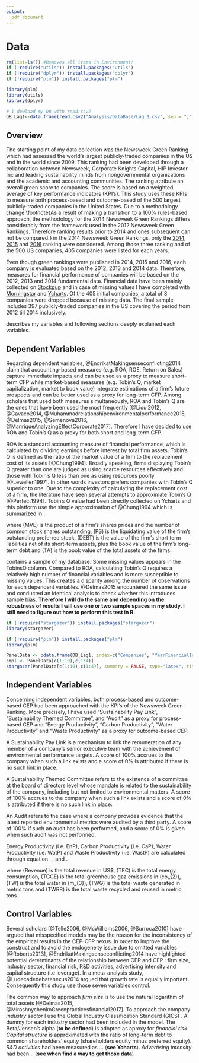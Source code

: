 ```yaml
---
output:
  pdf_document
---
```

# Data 

```r
rm(list=ls()) #Removes all items in Environment!
if (!require("utils")) install.packages("utils")
if (!require("dplyr")) install.packages("dplyr")
if (!require("plm")) install.packages("plm")

library(plm)
library(utils)
library(dplyr)

# I dowload my DB with read.csv2
DB_Lag1<-data.frame(read.csv2("Analysis/DataBase/Lag_1.csv", sep = ";",stringsAsFactors=FALSE, header = TRUE ))

```


## Overview

<!--

To be continued....
* Paragraph on green data

* Paragraph on financial data

** Account vs market measures : I took both
** Definition of ROA and TobinsQ
-->


The starting point of my data collection was the Newsweek Green Ranking which had assessed the world’s largest publicly-traded companies in the US and in the world since 2009. This ranking had been developed through a collaboration between Newsweek, Corporate Knights Capital, HIP Investor Inc and leading sustainability minds from nongovernmental organizations and the academic and accounting communities. The ranking attribute an overall green score to companies. The score is based on a weighted average of key performance indicators (KPI's). This study uses these KPIs to measure both process-based and outcome-based of the 500 largest publicly-traded companies in the United States. Due to a methodology change \footnote{As a result of making a transition to a 100% rules-based approach, the methodology for the 2014 Newsweek Green Rankings differs considerably from the framework used in the 2012 Newsweek Green Rankings. Therefore ranking results prior to 2014 and ones subsequent can not be compared.} in the 2014 Newsweek Green Rankings, only the [2014](http://www.newsweek.com/green/worlds-greenest-companies-2014), [2015](http://www.newsweek.com/green-2015/top-green-companies-world-2015) and [2016](http://www.newsweek.com/green-2016/top-green-companies-world-2016) ranking were considered. Among those three ranking and of the 500 US companies, 405 companies were listed for each years.


Even though green rankings were published in 2014, 2015 and 2016, each company is evaluated based on the 2012, 2013 and 2014 data. Therefore, measures for financial performance of companies will be based on the 2012, 2013 and 2014 fundamental data. Financial data have been mainly collected on [Stockpup](http://www.stockpup.com/) and in case of missing values I have completed with [Morningstar](http://www.morningstar.be/be/default.aspx) and [Ycharts](https://ycharts.com/). Of the 405 initial companies, a total of 8 companies were dropped because of missing data. The final sample includes 397 publicly-traded companies in the US covering the period from 2012 till 2014 inclusively. 

\autoref{VarDef} describes my variables and following sections deeply explained each variables.




<!--

In the meantime, the function *pdim()* extracts the dimensions of both panel data, namely *DB_Lag1* and *DB_Lag1sQ*, and we can observe that both are characterized as *unbalanced*. Indeed I had to remove some year observations due to missing values. 


```r
library(plm)
# Apply pdim on the full panel data 
pdim(DB_Lag1)
# Apply pdim on the panel data without missing values of TobinsQ
pdim(DB_Lag1)
```

-->
\begin{table}[h]
\centering
\caption{Variable Definition} 
\label{VarDef}
\begin{tabular}{lp{3cm}p{11cm}}
\\[-1.8ex]\hline 
\hline \\[-1.8ex] 
 & Variables & Description \\ 
\hline
1 & Tobin's Q & The ratio of a firm’s market value to the replacement cost of its assets \\ 
2 & Return on Asset & Earnings before interest over total firm assets \\ 
3 & Energy Productivity & Revenue (\$US) / Total Energy Consumption \\ 
4 & Carbon Productivity & Revenue (\$US) / Total Greenhouse gas Emissions (CO2) \\ 
5 & Water Productivity & Revenue (\$US) / Total water (m3) \\ 
6 & Waste Productivity & Revenue (\$US) / [Total waste generated (metric tonnes)–waste recycled/reused (tones)] \\ 
7 & Sustainability Pay Link & A mechanism to link the remuneration of any member of a company's senior executive team with the achievement of environmental performance targets. The existence of such a link is awarded a score of 100\%. A score of 0\% is attributed if there is no such mechanism in place \\ 
8 & Sustainable Themed Commitment & Refers to the existence of a committee at the Board of Directors level whose mandate is related to the sustainability of the company, including but not limited to environmental matters. A score of 100\% accrues to the company when such link exists and a score of 0\% is attributed if there is no such link in place \\ 
9 & Audit Score & Refers to the case where a company provides evidence that the latest reported environmental metrics were audited by a third party. Newsweek and their research partners award a score of 100\% if such audit has been performed, and a score of 0\% is given when such audit was not performed. \\ 
10 & Capital Structure & The ratio of long-term debt to common shareholders' equity (shareholders equity minus preferred equity) \\ 
11 & Growth & The ratio of earnings to revenue \\ 
12 & Firm Size & Log of total assets \\ 
13 & Industry & Global Industry Classification Standard (GICS) of the firm. The variable take a value from 1 to 10 where 1 = Consumer Discretionary, 2 = Consumer Staples, 3 = Energy, 4 = Financials, 5 = Health Care, 6 = Industrials, 7 = Information Technology, 8 = Materials, 9 = Pharmaceuticals / Biotechnology, 10 = Telecommunication Services and 11 = Utilities \\ 
\hline
\end{tabular}
\end{table}

## Dependent Variables

Regarding dependent variables, @EndrikatMakingsenseconflicting2014 claim that accounting-based measures (e.g. ROA, ROE, Return on Sales) capture immediate impacts and can be used as a proxy to measure short-term CFP while market-based measures (e.g. Tobin's Q, market capitalization, market to book value) integrate estimations of a firm’s future prospects and can be better used as a proxy for long-term CFP. Among scholars that used both measures simultaneously, ROA and Tobin's Q are the ones that have been used the most frequently [@Lioui2012, @Cavaco2014, @Muhammadrelationshipenvironmentalperformance2015, @Delmas2015, @Semenova2016, @ManriqueAnalyzingEffectCorporate2017]. Therefore I have decided to use ROA and Tobin's Q as a proxy for both short and long-term CFP.

ROA is a standard accounting measure of financial performance, which is calculated by dividing earnings before interest by total firm assets. Tobin's Q is defined as the ratio of the market value of a firm to the replacement cost of its assets [@Chung1994]. Broadly speaking, firms displaying Tobin’s Q greater than one are judged as using scarce resources effectively and those with Tobin’s Q less than one as using resources poorly [@Lewellen1997]. In other words investors prefers companies with Tobin's Q superior to one. Due to the complexity of calculating the replacement cost of a firm, the literature have seen several attempts to approximate Tobin's Q [@Perfect1994]. Tobin's Q value had been directly collected on Ycharts and this platform use the simple approximation of @Chung1994 which is summarized in \autoref{Chung}.

\begin{equation}
Tobin's Q = \frac{MVE + PS + DEBT}{TA}
\label{Chung}
\end{equation}


where \(MVE\) is the product of a firm's shares prices and the number of common stock shares outstanding, \(PS\) is the liquidating value of the firm's outstanding preferred stock, \(DEBT\) is the value of the firm's short term liabilities net of its short-term assets, plus the book value of the firm's long-term debt and \(TA\) is the book value of the total assets of the firms.


\autoref{Smpl} contains a sample of my database. Some missing values appears in the TobinsQ column. Compared to ROA, calculating Tobin’s Q requires a relatively high number of financial variables and is more susceptible to missing values. This creates a disparity among the number of observations for each dependent variables. @Delmas2015 encountered the same issue and conducted an identical analysis to check whether this introduces sample bias. **Therefore I will do the same and depending on the robustness of results I will use one or two sample spaces in my study. I still need to figure out how to perform this test in R.**

```r
if (!require("stargazer")) install.packages("stargazer")
library(stargazer)

if (!require("plm")) install.packages("plm")
library(plm)

PanelData <- pdata.frame(DB_Lag1, index=c("Companies", "YearFinancialIndicator"))
smpl <- PanelData[c(1:10),c(1:4)]
stargazer(PanelData[c(1:10),c(1:4)], summary = FALSE, type="latex", title = "Sample selection of the database", label="Smpl", table.placement = "h", digits = 2, header = FALSE) # the agument 'header = FALSE" is really important to remove the citation info of stargazer package"

```

\newpage
## Independent Variables

Concerning independent variables, both process-based and outcome-based CEP had been approached with the KPI's of the Newsweek Green Ranking. More precisely, I have used “Sustainability Pay Link”, “Sustainability Themed Committee”, and “Audit” as a proxy for process-based CEP and "Energy Productivity", "Carbon Productivity", "Water Productivity" and "Waste Productivity" as a proxy for outcome-based CEP. 

A Sustainability Pay Link is a mechanism to link the remuneration of any member of a company’s senior executive team with the achievement of environmental performance targets. A score of 100% accrues to the company when such a link exists and a score of 0% is attributed if there is no such link in place.

A Sustainability Themed Committee refers to the existence of a committee at the board of directors level whose mandate is related to the sustainability of the company, including but not limited to environmental matters.
A score of 100% accrues to the company when such a link exists and a score of 0% is attributed if there is no such link in place.

An Audit refers to the case where a company provides evidence that the latest reported environmental metrics were audited by a third party. A score of 100% if such an audit has been performed, and a score of 0% is given when such audit was not performed.

Energy Productivity (i.e. EnP), Carbon Productivity (i.e. CaP), Water Productivity (i.e. WatP) and Waste Productivity (i.e. WastP) are calculated through equation \ref{EnP}, \ref{CaP}, \ref{WatP} and \ref{WastP}. 

\begin{equation}
EnP = \frac{Revenue}{TEC}
\label{EnP}
\end{equation}

\begin{equation}
CaP = \frac{Revenue}{TGGE}
\label{CaP}
\end{equation}

\begin{equation}
WatP = \frac{Revenue}{TW}
\label{WatP}
\end{equation}

\begin{equation}
WastP = \frac{Revenue}{(TWG - TWRR)}
\label{WastP}
\end{equation}

where \(Revenue\) is the total revenue in US$, \(TEC\) is the total energy consumption, \(TGGE\) is the total greenhouse gaz emissions in \(co_{2}\), \(TW\) is the total water in \(m_{3}\), \(TWG\) is the total waste generated in metric tons and \(TWRR\) is the total waste recycled and reused in metric tons.


## Control Variables


Several scholars [@Telle2006, @McWilliams2006, @Surroca2010] have argued that misspecified models may be the reason for the inconsistency of the empirical results in the CEP-CFP nexus. In order to improve the construct and to avoid the endogeneity issue due to omitted variables [@Roberts2013], @EndrikatMakingsenseconflicting2014 have highlighted potential determinants of the relationship between CEP and CFP : firm size, industry sector, financial risk, R&D activities, advertising intensity and capital structure (i.e leverage). In a meta-analysis study, @Ludecadedebatenexus2014 argued that growth rate is equally important. Consequently this study use those seven variables control.

The common way to approach *firm size* is to use the natural logarithm of total assets [@Delmas2015, @MiroshnychenkoGreenpracticesfinancial2017]. To approach the company *industry sector* I use the Global Industry Classification Standard (GICS) \footnote{The GICS classification is composed of eleven industry sectors, namely : Consumer Discretionary, Consumer Staples, Energy, Financials, Health Care, Industrials, Information Technology, Materials, Pharmaceuticals / Biotechnology, Telecommunication Services and Utilities.}. A dummy for each industry sector had been included in the model. The Beta/Jensen's alpha (**to be defined**) is adopted as aproxy for *financial risk*. *Capital structure* is approximated with the ratio of long-term debt to common shareholders’ equity (shareholders equity minus preferred equity). *R&D activities* had been measured as ... (**see Ycharts**). *Advertising intensity* had been... (**see when find a way to get those data**)
















